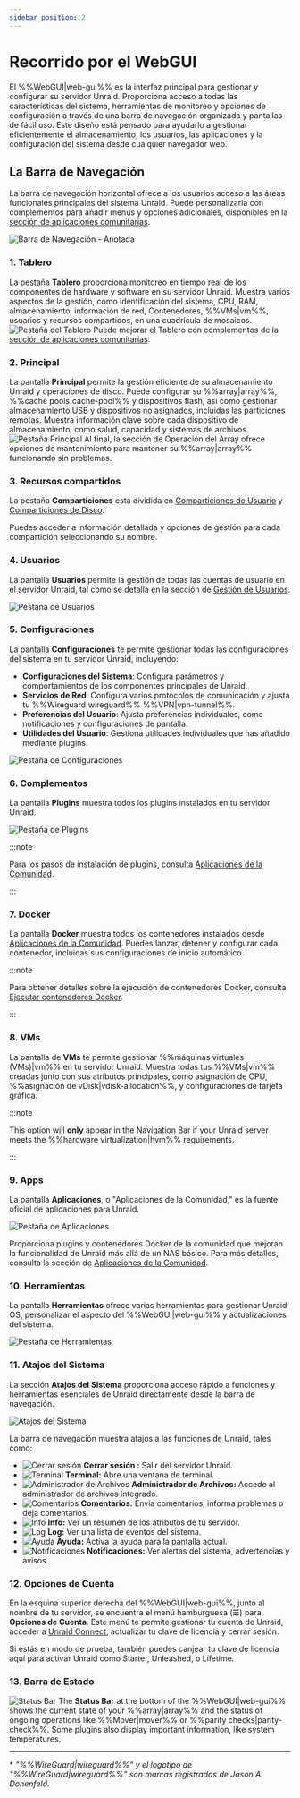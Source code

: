 ```yaml
---
sidebar_position: 2
---
```


# Recorrido por el WebGUI

El %%WebGUI|web-gui%% es la interfaz principal para gestionar y configurar su servidor Unraid. Proporciona acceso a todas las características del sistema, herramientas de monitoreo y opciones de configuración a través de una barra de navegación organizada y pantallas de fácil uso. Este diseño está pensado para ayudarlo a gestionar eficientemente el almacenamiento, los usuarios, las aplicaciones y la configuración del sistema desde cualquier navegador web.

## La Barra de Navegación

La barra de navegación horizontal ofrece a los usuarios acceso a las áreas funcionales principales del sistema Unraid. Puede personalizarla con complementos para añadir menús y opciones adicionales, disponibles en la [sección de aplicaciones comunitarias](../../using-unraid-to/run-docker-containers/community-applications.mdx).

![Barra de Navegación - Anotada](/img/navbar3.png)

### 1. Tablero

La pestaña **Tablero** proporciona monitoreo en tiempo real de los componentes de hardware y software en su servidor Unraid. Muestra varios aspectos de la gestión, como identificación del sistema, CPU, RAM, almacenamiento, información de red, Contenedores, %%VMs|vm%%, usuarios y recursos compartidos, en una cuadrícula de mosaicos.
![Pestaña del Tablero](/img/dashboard.png)
Puede mejorar el Tablero con complementos de la [sección de aplicaciones comunitarias](../../using-unraid-to/run-docker-containers/community-applications.mdx).

### 2. Principal

La pantalla **Principal** permite la gestión eficiente de su almacenamiento Unraid y operaciones de disco. Puede configurar su %%array|array%%, %%cache pools|cache-pool%% y dispositivos flash, así como gestionar almacenamiento USB y dispositivos no asignados, incluidas las particiones remotas. Muestra información clave sobre cada dispositivo de almacenamiento, como salud, capacidad y sistemas de archivos.
![Pestaña Principal](/img/maintab.png)
Al final, la sección de Operación del Array ofrece opciones de mantenimiento para mantener su %%array|array%% funcionando sin problemas.

### 3. Recursos compartidos

La pestaña **Comparticiones** está dividida en [Comparticiones de Usuario](../../using-unraid-to/manage-storage/shares.mdx#user-shares) y [Comparticiones de Disco](../../using-unraid-to/manage-storage/shares.mdx#disk-shares).

Puedes acceder a información detallada y opciones de gestión para cada compartición seleccionando su nombre.

### 4. Usuarios

La pantalla **Usuarios** permite la gestión de todas las cuentas de usuario en el servidor Unraid, tal como se detalla en la sección de [Gestión de Usuarios](../../system-administration/secure-your-server/user-management.mdx).

![Pestaña de Usuarios](/img/userstab.png)

### 5. Configuraciones

La pantalla **Configuraciones** te permite gestionar todas las configuraciones del sistema en tu servidor Unraid, incluyendo:

- **Configuraciones del Sistema**: Configura parámetros y comportamientos de los componentes principales de Unraid.
- **Servicios de Red**: Configura varios protocolos de comunicación y ajusta tu %%Wireguard|wireguard%% %%VPN|vpn-tunnel%%.
- **Preferencias del Usuario**: Ajusta preferencias individuales, como notificaciones y configuraciones de pantalla.
- **Utilidades del Usuario**: Gestiona utilidades individuales que has añadido mediante plugins.

![Pestaña de Configuraciones](/img/settingstab.png)

### 6. Complementos

La pantalla **Plugins** muestra todos los plugins instalados en tu servidor Unraid.

![Pestaña de Plugins](/img/pluginstab.png)

:::note

Para los pasos de instalación de plugins, consulta [Aplicaciones de la Comunidad](../../using-unraid-to/run-docker-containers/community-applications.mdx).

:::

### 7. Docker

La pantalla **Docker** muestra todos los contenedores instalados desde [Aplicaciones de la Comunidad](../../using-unraid-to/run-docker-containers/community-applications.mdx). Puedes lanzar, detener y configurar cada contenedor, incluidas sus configuraciones de inicio automático.

:::note

Para obtener detalles sobre la ejecución de contenedores Docker, consulta [Ejecutar contenedores Docker](../../using-unraid-to/run-docker-containers/overview.mdx).

:::

### 8. VMs

La pantalla de **VMs** te permite gestionar %%máquinas virtuales (VMs)|vm%% en tu servidor Unraid. Muestra todas tus %%VMs|vm%% creadas junto con sus atributos principales, como asignación de CPU, %%asignación de vDisk|vdisk-allocation%%, y configuraciones de tarjeta gráfica.

:::note

This option will **only** appear in the Navigation Bar if your Unraid server meets the %%hardware virtualization|hvm%% requirements.

:::

### 9. Apps

La pantalla **Aplicaciones**, o "Aplicaciones de la Comunidad," es la fuente oficial de aplicaciones para Unraid.

![Pestaña de Aplicaciones](/img/appstab.png)

Proporciona plugins y contenedores Docker de la comunidad que mejoran la funcionalidad de Unraid más allá de un NAS básico. Para más detalles, consulta la sección de [Aplicaciones de la Comunidad](../../using-unraid-to/run-docker-containers/community-applications.mdx).

### 10. Herramientas

La pantalla **Herramientas** ofrece varias herramientas para gestionar Unraid OS, personalizar el aspecto del %%WebGUI|web-gui%% y actualizaciones del sistema.

![Pestaña de Herramientas](/img/toolstab.png)

### 11. Atajos del Sistema

La sección **Atajos del Sistema** proporciona acceso rápido a funciones y herramientas esenciales de Unraid directamente desde la barra de navegación.

![Atajos del Sistema](/img/systemshortcuts.png)

La barra de navegación muestra atajos a las funciones de Unraid, tales como:

- ![Cerrar sesión](/img/logout.png) **Cerrar sesión :** Salir del servidor Unraid.
- ![Terminal](/img/terminal.png) **Terminal:** Abre una ventana de terminal.
- ![Administrador de Archivos](/img/filemanager.png) **Administrador de Archivos:** Accede al administrador de archivos integrado.
- ![Comentarios](/img/feedback.png) **Comentarios:** Envía comentarios, informa problemas o deja comentarios.
- ![Info](/img/infoicon.png) **Info:** Ver un resumen de los atributos de tu servidor.
- ![Log](/img/logicon.png) **Log:** Ver una lista de eventos del sistema.
- ![Ayuda](/img/helpicon.png) **Ayuda:** Activa la ayuda para la pantalla actual.
- ![Notificaciones](/img/notificationicon.png) **Notificaciones:** Ver alertas del sistema, advertencias y avisos.

### 12. Opciones de Cuenta

En la esquina superior derecha del %%WebGUI|web-gui%%, junto al nombre de tu servidor, se encuentra el menú hamburguesa (☰) para **Opciones de Cuenta**. Este menú te permite gestionar tu cuenta de Unraid, acceder a [Unraid Connect](../../../unraid-connect/overview-and-setup.mdx), actualizar tu clave de licencia y cerrar sesión.

Si estás en modo de prueba, también puedes canjear tu clave de licencia aquí para activar Unraid como Starter, Unleashed, o Lifetime.

### 13. Barra de Estado

![Status Bar](/img/status-bar2.png)
The **Status Bar** at the bottom of the %%WebGUI|web-gui%% shows the current state of your %%array|array%% and the status of ongoing operations like %%Mover|mover%% or %%parity checks|parity-check%%. Some plugins also display important information, like system temperatures.

---

\* *"%%WireGuard|wireguard%%" y el logotipo de "%%WireGuard|wireguard%%" son marcas registradas de Jason A. Donenfeld.*
